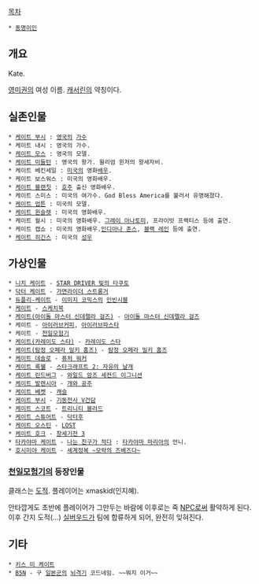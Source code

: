 [[목차]]
 * [[동명이인]]

== 개요 ==
Kate. 

[[영어|영미권]]의 여성 이름. [[캐서린]]의 약칭이다.

== 실존인물 ==
 * [[케이트 부시#s-1|케이트 부시]] : [[영국]]의 [[가수]]
 * 케이트 내시 : 영국의 가수.
 * [[케이트 모스]] : 영국의 모델.
 * [[케이트 미들턴]] : 영국의 왕가. 윌리엄 윈저의 왕세자비.
 * 케이트 베킨세일 : [[미국]]의 영화[[배우]].
 * 케이트 보스워스 : 미국의 영화배우.
 * [[케이트 블랜칫]] : [[오스트레일리아|호주]] 출신 영화배우.
 * 케이트 스미스 : 미국의 여가수. God Bless America를 불러서 유명해졌다.
 * [[케이트 업튼]] : 미국의 모델.
 * [[케이트 윈슬렛]] : 미국의 영화배우.
 * 케이트 월시 : 미국의 영화배우. [[그레이 아나토미]], 프라이빗 프랙티스 등에 출연.
 * 케이트 캡쇼 : 미국의 영화배우.[[인디아나 존스]], [[블랙 레인]] 등에 출연.
 * [[케이트 히긴스]] : 미국의 [[성우]]

== 가상인물 ==
 * [[니치 케이트]] - [[STAR DRIVER 빛의 타쿠토]]
 * [[닥터 케이트]] - [[가면라이더 스트롱거]]
 * [[듀플리-케이트]] - [[이미지 코믹스]]의 [[인빈시블(만화)|인빈시블]]
 * [[스케치북(만화)#s-3.1|케이트]] - [[스케치북(만화)|스케치북]]
 * [[케이트(아이돌 마스터 신데렐라 걸즈)]] - [[아이돌 마스터 신데렐라 걸즈]]
 * 케이트 - [[아이러브커피]], [[아이러브파스타]]
 * 케이트 - [[천일모험기]]
 * [[케이트(카레이도 스타)]] - [[카레이도 스타]]
 * [[케이트(탐정 오페라 밀키 홈즈)]] - [[탐정 오페라 밀키 홈즈]]
 * [[케이트 데솔로]] - [[퓨처 워커#s-1|퓨처 워커]]
 * [[케이트 록웰]] - [[스타크래프트 2: 자유의 날개]]
 * [[케이트 린드버그]] - [[와일드 암즈 세컨드 이그니션]]
 * [[케이트 발렌시아]] - [[개와 공주]]
 * [[케이트 베켓]] - [[캐슬(드라마)|캐슬]]
 * [[케이트 부시#s-2|케이트 부시]] - [[기동전사 V건담]]
 * [[케이트 스코트]] - [[트리니티 블러드]]
 * [[케이트 스튜어트]] - [[닥터후]]
 * [[케이트 오스틴]] - [[LOST]]
 * [[케이트 호크]] - [[창세기전 3]]
 * [[타카야마 케이트]] - [[나는 친구가 적다]] : [[타카야마 마리아]]의 언니.
 * [[호시미야 케이트]] - [[세계정복 ~모략의 즈베즈다~]]

=== [[천일모험기]]의 등장인물 ===
클래스는 [[도적]]. 플레이어는 xmaskid(인지혜).

안타깝게도 초반에 플레이어가 그만두는 바람에 이후로는 죽 [[NPC]]로써 활약하게 된다. 이후 간지 도적(…) [[실버우드]]가 팀에 합류하게 되어, 완전히 잊혀진다.

== 기타 ==
 * [[키스 미 케이트]]
 * [[B5N]] - 구 [[일본군]]의 [[뇌격기]] 코드네임. ~~뭐지 이거~~
